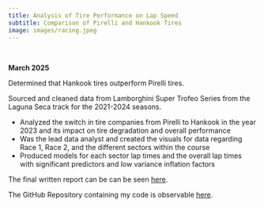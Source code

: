 ```yaml
---
title: Analysis of Tire Performance on Lap Speed
subtitle: Comparison of Pirelli and Hankook Tires
image: images/racing.jpeg
---
```

\

**March 2025**

Determined that Hankook tires outperform Pirelli tires.


Sourced and cleaned data from Lamborghini Super Trofeo Series from the Laguna Seca track for the 2021-2024 seasons. 

- Analyzed the switch in tire companies from Pirelli to Hankook in the year 2023 and its impact on tire degradation and overall performance
- Was the lead data analyst and created the visuals for data regarding Race 1, Race 2, and the different sectors within the course
- Produced models for each sector lap times and the overall lap times with significant predictors and low variance inflation factors

The final written report can be can be seen [here](/Analyzing Tire Degradation.pdf).

The GitHub Repository containing my code is observable [here](https://github.com/cameryneh/Pirelli-vs-Hankook-Tire-Performance).
